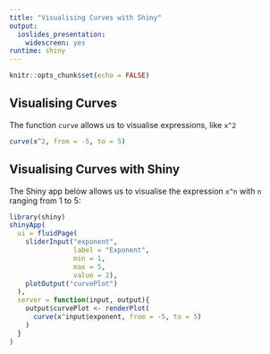 ```yaml
---
title: "Visualising Curves with Shiny"
output: 
  ioslides_presentation: 
    widescreen: yes
runtime: shiny
---
```


```r
knitr::opts_chunk$set(echo = FALSE)
```

## Visualising Curves

The function `curve` allows us to visualise expressions, like `x^2`

```r
curve(x^2, from = -5, to = 5)
```


## Visualising Curves with Shiny

The Shiny app below allows us to visualise the expression `x^n` with `n` ranging from 1 to 5:

```r
library(shiny)
shinyApp(
  ui = fluidPage(
    sliderInput("exponent",
                label = "Exponent",
                min = 1,
                max = 5,
                value = 2),
    plotOutput("curvePlot")
  ),
  server = function(input, output){
    output$curvePlot <- renderPlot(
      curve(x^input$exponent, from = -5, to = 5)
    )
  }
)
```

